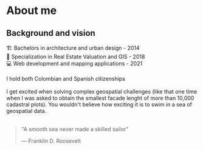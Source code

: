 # About me

## Background and vision

🏗️ Bachelors in architecture and urban design - 2014 <br />
🏡 Specialization in Real Estate Valuation and GIS - 2018 <br />
💻 Web development and mapping applications - 2021 <br />
 <br />
I hold both Colombian and Spanish citizenships
 <br />
 <br />
I get excited when solving complex geospatial challenges (like that one time when I was asked to obtain the smallest facade lenght of more than 10,000 cadastral plots). You wouldn't believe how exciting it is to swim in a sea of geospatial data.
 <br />
 <br />
> "A smooth sea never made a skilled sailor"
>
> — Franklin D. Roosevelt